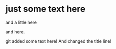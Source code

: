 # just some text here 

and a little here

and here.

git added some text here! And changed the title line!
